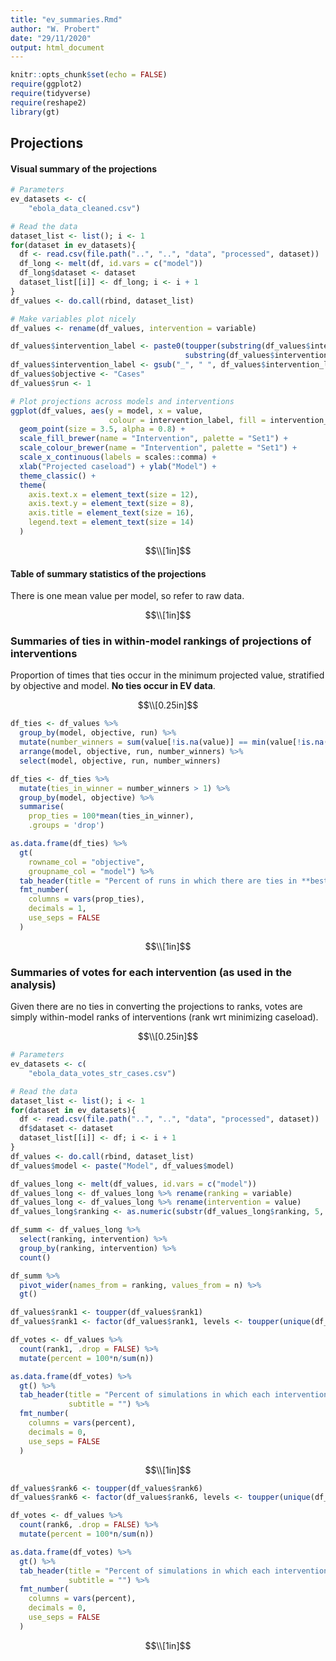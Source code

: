 ```yaml
---
title: "ev_summaries.Rmd"
author: "W. Probert"
date: "29/11/2020"
output: html_document
---
```


```r
knitr::opts_chunk$set(echo = FALSE)
require(ggplot2)
require(tidyverse)
require(reshape2)
library(gt)
```


## Projections

#### Visual summary of the projections

```r
# Parameters
ev_datasets <- c(
    "ebola_data_cleaned.csv")

# Read the data
dataset_list <- list(); i <- 1
for(dataset in ev_datasets){
  df <- read.csv(file.path("..", "..", "data", "processed", dataset))
  df_long <- melt(df, id.vars = c("model"))
  df_long$dataset <- dataset
  dataset_list[[i]] <- df_long; i <- i + 1
}
df_values <- do.call(rbind, dataset_list)

# Make variables plot nicely
df_values <- rename(df_values, intervention = variable)

df_values$intervention_label <- paste0(toupper(substring(df_values$intervention, 1, 1)),
                                       substring(df_values$intervention, 2))
df_values$intervention_label <- gsub("_", " ", df_values$intervention_label)
df_values$objective <- "Cases"
df_values$run <- 1
```


```r
# Plot projections across models and interventions
ggplot(df_values, aes(y = model, x = value,
                      colour = intervention_label, fill = intervention_label)) +
  geom_point(size = 3.5, alpha = 0.8) + 
  scale_fill_brewer(name = "Intervention", palette = "Set1") +
  scale_colour_brewer(name = "Intervention", palette = "Set1") +
  scale_x_continuous(labels = scales::comma) +
  xlab("Projected caseload") + ylab("Model") +
  theme_classic() +
  theme(
    axis.text.x = element_text(size = 12),
    axis.text.y = element_text(size = 8),
    axis.title = element_text(size = 16),
    legend.text = element_text(size = 14)
  )
```

$$\\[1in]$$

#### Table of summary statistics of the projections

There is one mean value per model, so refer to raw data.  

$$\\[1in]$$

### Summaries of ties in **within-model** rankings of projections of interventions

Proportion of times that ties occur in the minimum projected value, stratified by objective and model. **No ties occur in EV data**.  

$$\\[0.25in]$$

```r
df_ties <- df_values %>%
  group_by(model, objective, run) %>%
  mutate(number_winners = sum(value[!is.na(value)] == min(value[!is.na(value)]))) %>%
  arrange(model, objective, run, number_winners) %>%
  select(model, objective, run, number_winners)

df_ties <- df_ties %>%
  mutate(ties_in_winner = number_winners > 1) %>%
  group_by(model, objective) %>%
  summarise(
    prop_ties = 100*mean(ties_in_winner),
    .groups = 'drop')

as.data.frame(df_ties) %>%
  gt(
    rowname_col = "objective",
    groupname_col = "model") %>%
  tab_header(title = "Percent of runs in which there are ties in **best** intervention across models, objectives") %>%
  fmt_number(
    columns = vars(prop_ties),
    decimals = 1,
    use_seps = FALSE
  )
```

$$\\[1in]$$

### Summaries of votes for each intervention (as used in the analysis)

Given there are no ties in converting the projections to ranks, votes are simply within-model ranks of interventions (rank wrt minimizing caseload).  

$$\\[0.25in]$$

```r
# Parameters
ev_datasets <- c(
    "ebola_data_votes_str_cases.csv")

# Read the data
dataset_list <- list(); i <- 1
for(dataset in ev_datasets){
  df <- read.csv(file.path("..", "..", "data", "processed", dataset))
  df$dataset <- dataset
  dataset_list[[i]] <- df; i <- i + 1
}
df_values <- do.call(rbind, dataset_list)
df_values$model <- paste("Model", df_values$model)
```

```r
df_values_long <- melt(df_values, id.vars = c("model"))
df_values_long <- df_values_long %>% rename(ranking = variable)
df_values_long <- df_values_long %>% rename(intervention = value)
df_values_long$ranking <- as.numeric(substr(df_values_long$ranking, 5, 5))

df_summ <- df_values_long %>% 
  select(ranking, intervention) %>%
  group_by(ranking, intervention) %>%
  count()

df_summ %>% 
  pivot_wider(names_from = ranking, values_from = n) %>%
  gt()
```


```r
df_values$rank1 <- toupper(df_values$rank1)
df_values$rank1 <- factor(df_values$rank1, levels <- toupper(unique(df_long$variable)))

df_votes <- df_values %>%
  count(rank1, .drop = FALSE) %>%
  mutate(percent = 100*n/sum(n))

as.data.frame(df_votes) %>%
  gt() %>%
  tab_header(title = "Percent of simulations in which each intervention is voted as **best** across models",
             subtitle = "") %>%
  fmt_number(
    columns = vars(percent),
    decimals = 0,
    use_seps = FALSE
  )

```

$$\\[1in]$$

```r
df_values$rank6 <- toupper(df_values$rank6)
df_values$rank6 <- factor(df_values$rank6, levels <- toupper(unique(df_long$variable)))

df_votes <- df_values %>%
  count(rank6, .drop = FALSE) %>% 
  mutate(percent = 100*n/sum(n))

as.data.frame(df_votes) %>%
  gt() %>%
  tab_header(title = "Percent of simulations in which each intervention is voted as **worst** across models",
             subtitle = "") %>%
  fmt_number(
    columns = vars(percent),
    decimals = 0,
    use_seps = FALSE
  )
```

$$\\[1in]$$
